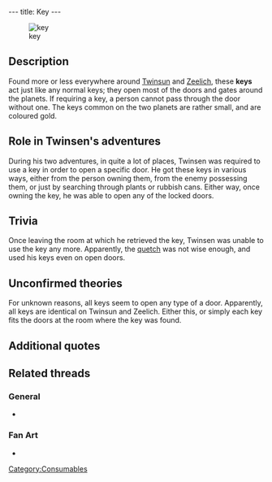 ---
title: Key
---

[[Image:Key.gif|right|frame|key]]

{{Quote|
Quote=Can't start this machine without an ignition key!|
Character=[[Twinsen]]}}

==Description==
Found more or less everywhere around [[Twinsun]] and [[Zeelich]], these '''keys''' act just like any normal keys; they open most of the doors and gates around the planets. If requiring a key, a person cannot pass through the door without one. The keys common on the two planets are rather small, and are coloured gold.

==Role in Twinsen's adventures==
During his two adventures, in quite a lot of places, Twinsen was required to use a key in order to open a specific door. He got these keys in various ways, either from the person owning them, from the enemy possessing them, or just by searching through plants or rubbish cans. Either way, once owning the key, he was able to open any of the locked doors.

==Trivia==
Once leaving the room at which he retrieved the key, Twinsen was unable to use the key any more. Apparently, the [[quetch]] was not wise enough, and used his keys even on open doors.

==Unconfirmed theories==
For unknown reasons, all keys seem to open any type of a door. Apparently, all keys are identical on Twinsun and Zeelich. Either this, or simply each key fits the doors at the room where the key was found.

==Additional quotes==
{{Quote|
Quote=Let's see now, where did I put my key?|
Character=[[Mies van der Rooh]]}}
{{Quote|
Quote=Hey, get me out of here! Find a key quick!|
Character=[[Raymond the Elf]]}}
{{Quote|
Quote=Yeah, the clones already confiscated the key to my cellar, so don't be surprised when they come back to close down the tavern!|
Character=[[Tavern grobo]]}}
{{Quote|
Quote=Here, little guy, take the ignition key and bring the bulldozer back for me - I'll appreciate it. I don't have time to do it myself.|
Character=Construction [[grobo]]}}
{{Quote|
Quote=It's kind of you to help me, but I managed to steal the guard's key. Take it, I don't need it any more.|
Character=Prisoned grobo}}
{{Quote|
Quote=Oh, thanks a bunch, pal! Listen, this kid, he give me the key to the chapel. Here, take it. I've had enough fun with it.|
Character=Old [[wannie]]}}
{{Quote|
Quote=The Monk, he threw me out of his choir. It's not fair, I didn't do anything. So I stole the key to the chapel! So I boxed it in and gave it to the old man!|
Character=Johnny}}

==Related threads==
===General===
* {{thread|id=3797|title=A unknow key}}

===Fan Art===
* {{post|id=112171|title=Lba3}}

[[Category:Consumables]]